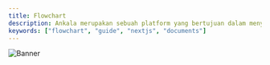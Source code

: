 ---
title: Flowchart
description: Ankala merupakan sebuah platform yang bertujuan dalam menyediakan layanan jasa tourguide 
keywords: ["flowchart", "guide", "nextjs", "documents"]
---

![Banner](/images/flowchart.jpg "Documents")